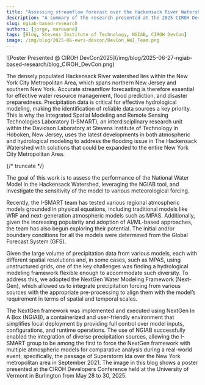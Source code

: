 ```yaml
---
title: "Assessing streamflow forecast over the Hackensack River Watershed using the NGIAB"
description: "A summary of the research presented at the 2025 CIROH DevCon, focusing on streamflow forecasting in the Hackensack River Watershed using the NextGen framework."
slug: ngiab-based-research
authors: [jorge, marouane]
tags: [Blog, Stevens Institute of Technology, NGIAB, CIROH DevCon]
image: /img/blog/2025-06-ewri-devcon/DevCon_AWI_Team.png
---
```


<div style={{ textAlign: 'center' }}>
  ![Poster Presented @ CIROH DevCon2025](/img/blog/2025-06-27-ngiab-based-research/blog_CIROH_DevCon.png)
</div>

The densely populated Hackensack River watershed lies within the New York City Metropolitan Area, which spans northern New Jersey and southern New York. Accurate streamflow forecasting is therefore essential for effective water resource management, flood prediction, and disaster preparedness.
Precipitation data is critical for effective hydrological modeling, making the identification of reliable data sources a key priority. This is why the Integrated Spatial Modeling and Remote Sensing Technologies Laboratory (I-SMART), an interdisciplinary research unit within the Davidson Laboratory at Stevens Institute of Technology in Hoboken, New Jersey, uses the latest developments in both atmospheric and hydrological modeling to address the flooding issue in The Hackensack Watershed with solutions that could be expanded to the entire New York City Metropolitan Area.

{/* truncate */}

The goal of this work is to assess the performance of the National Water Model in the Hackensack Watershed, leveraging the NGIAB tool, and investigate the sensitivity of the model to various meteorological forcing.

Recently, the I-SMART team has tested various regional atmospheric models grounded in physical equations, including traditional models like WRF and next-generation atmospheric models such as MPAS. Additionally, given the increasing popularity and adoption of AI/ML-based approaches, the team has also begun exploring their potential. The initial and/or boundary conditions for all the models were determined from the Global Forecast System (GFS).

Given the large volume of precipitation data from various models, each with different spatial resolutions and, in some cases, such as MPAS, using unstructured grids, one of the key challenges was finding a hydrological modeling framework flexible enough to accommodate such diversity. To address this, we adopted the NextGen Water Modeling Framework (Next-Gen), which allowed us to integrate precipitation forcing from various sources with the appropriate pre-processing to align them with the model’s requirement in terms of spatial and temporal scales.

The NextGen framework was implemented and executed using NextGen In A Box (NGIAB), a containerized and user-friendly environment that simplifies local deployment by providing full control over model inputs, configurations, and runtime operations. The use of NGIAB successfully enabled the integration of diverse precipitation sources, allowing the I-SMART group to be among the first to force the NextGen framework with multiple atmospheric models for comparative analysis during a real-world event, specifically, the passage of Superstorm Ida over the New York metropolitan area in September 2021. The image in this blog shows a poster presented at the CIROH Developers Conference held at the University of Vermont in Burlington from May 28 to 30, 2025.
